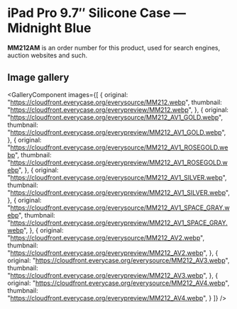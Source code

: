 
# iPad Pro 9.7″ Silicone Case — Midnight Blue

<Callout type='info' emoji='👉🏻'>**MM212AM** is an order number for this product, used for search engines, auction websites and such.</Callout>

## Image gallery

<GalleryComponent
    images={[
      {
        original: "https://cloudfront.everycase.org/everysource/MM212.webp",
        thumbnail: "https://cloudfront.everycase.org/everypreview/MM212.webp",
      },
      {
        original: "https://cloudfront.everycase.org/everysource/MM212_AV1_GOLD.webp",
        thumbnail: "https://cloudfront.everycase.org/everypreview/MM212_AV1_GOLD.webp",
      },
      {
        original: "https://cloudfront.everycase.org/everysource/MM212_AV1_ROSEGOLD.webp",
        thumbnail: "https://cloudfront.everycase.org/everypreview/MM212_AV1_ROSEGOLD.webp",
      },
      {
        original: "https://cloudfront.everycase.org/everysource/MM212_AV1_SILVER.webp",
        thumbnail: "https://cloudfront.everycase.org/everypreview/MM212_AV1_SILVER.webp",
      },
      {
        original: "https://cloudfront.everycase.org/everysource/MM212_AV1_SPACE_GRAY.webp",
        thumbnail: "https://cloudfront.everycase.org/everypreview/MM212_AV1_SPACE_GRAY.webp",
      },
      {
        original: "https://cloudfront.everycase.org/everysource/MM212_AV2.webp",
        thumbnail: "https://cloudfront.everycase.org/everypreview/MM212_AV2.webp",
      },
      {
        original: "https://cloudfront.everycase.org/everysource/MM212_AV3.webp",
        thumbnail: "https://cloudfront.everycase.org/everypreview/MM212_AV3.webp",
      },
      {
        original: "https://cloudfront.everycase.org/everysource/MM212_AV4.webp",
        thumbnail: "https://cloudfront.everycase.org/everypreview/MM212_AV4.webp",
      }
    ]}
  />
